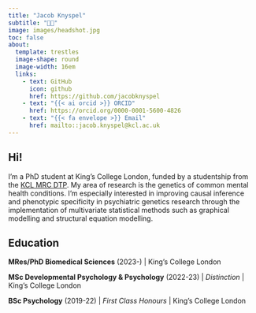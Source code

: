 ```yaml
---
title: "Jacob Knyspel"
subtitle: "🧠🧬"
image: images/headshot.jpg
toc: false
about: 
  template: trestles
  image-shape: round
  image-width: 16em
  links:
    - text: GitHub
      icon: github
      href: https://github.com/jacobknyspel
    - text: "{{< ai orcid >}} ORCID"
      href: https://orcid.org/0000-0001-5600-4826
    - text: "{{< fa envelope >}} Email"
      href: mailto::jacob.knyspel@kcl.ac.uk
---
```


## Hi!

I'm a PhD student at King's College London, funded by a studentship from the [KCL MRC DTP](https://kcl-mrcdtp.com/). My area of research is the genetics of common mental health conditions. I'm especially interested in improving causal inference and phenotypic specificity in psychiatric genetics research through the implementation of multivariate statistical methods such as graphical modelling and structural equation modelling.

## Education

**MRes/PhD Biomedical Sciences** (2023-) \| King's College London

**MSc Developmental Psychology & Psychology** (2022-23) \| *Distinction* \| King's College London

**BSc Psychology** (2019-22) \| *First Class Honours* \| King's College London
